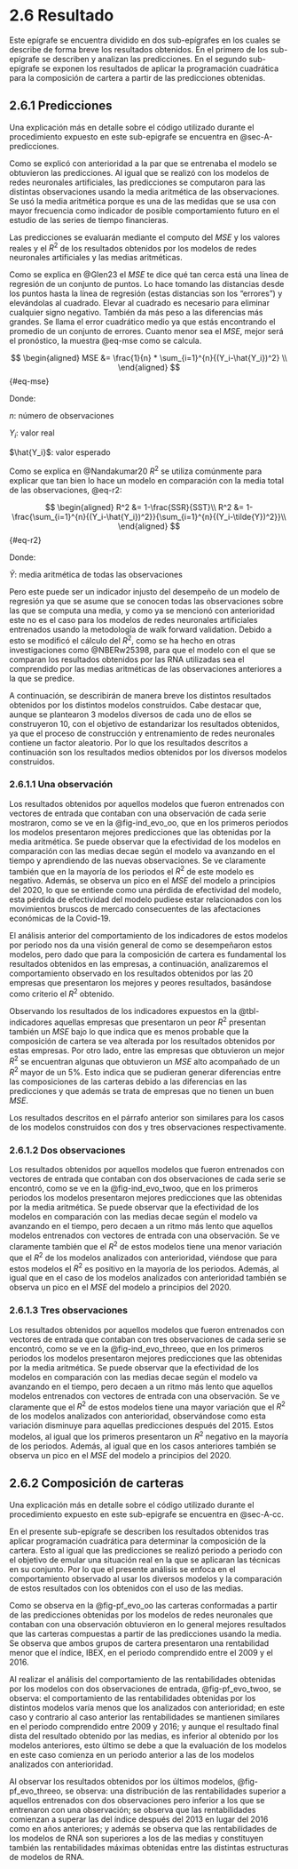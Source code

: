 # 2.6 Resultado {.unnumbered}

Este epígrafe se encuentra dividido en dos sub-epígrafes en los cuales se describe de forma breve los resultados obtenidos. En el primero de los sub-epígrafe se describen y analizan las predicciones. En el segundo sub-epígrafe se exponen los resultados de aplicar la programación cuadrática para la composición de cartera a partir de las predicciones obtenidas.

## 2.6.1 Predicciones {#sec-predicciones}

Una explicación más en detalle sobre el código utilizado durante el procedimiento expuesto en este sub-epigrafe se encuentra en @sec-A-predicciones.

Como se explicó con anterioridad a la par que se entrenaba el modelo se obtuvieron las predicciones. Al igual que se realizó con los modelos de redes neuronales artificiales, las predicciones se computaron para las distintas observaciones usando la media aritmética de las observaciones. Se usó la media aritmética porque es una de las medidas que se usa con mayor frecuencia como indicador de posible comportamiento futuro en el estudio de las series de tiempo financieras.

Las predicciones se evaluarán mediante el computo del $MSE$ y los valores reales y el $R^2$ de los resultados obtenidos por los modelos de redes neuronales artificiales y las medias aritméticas.

Como se explica en @Glen23 el $MSE$ te dice qué tan cerca está una línea de regresión de un conjunto de puntos. Lo hace tomando las distancias desde los puntos hasta la línea de regresión (estas distancias son los "errores") y elevándolas al cuadrado. Elevar al cuadrado es necesario para eliminar cualquier signo negativo. También da más peso a las diferencias más grandes. Se llama el error cuadrático medio ya que estás encontrando el promedio de un conjunto de errores. Cuanto menor sea el $MSE$, mejor será el pronóstico, la muestra @eq-mse como se calcula.

$$
\begin{aligned}
MSE &= \frac{1}{n} * \sum_{i=1}^{n}{(Y_i-\hat{Y_i})^2} \\
\end{aligned}
$$ {#eq-mse}

Donde:

::: margin
$n$: número de observaciones
:::

::: margin
$Y_i$: valor real
:::

::: margin
$\hat{Y_i}$: valor esperado
:::

Como se explica en @Nandakumar20 $R^2$ se utiliza comúnmente para explicar que tan bien lo hace un modelo en comparación con la media total de las observaciones, @eq-r2:

$$
\begin{aligned}
R^2 &= 1-\frac{SSR}{SST}\\
R^2 &= 1-\frac{\sum_{i=1}^{n}{(Y_i-\hat{Y_i})^2}}{\sum_{i=1}^{n}{(Y_i-\tilde{Y})^2}}\\
\end{aligned}
$$ {#eq-r2}

Donde:

::: margin
$\tilde{Y}$: media aritmética de todas las observaciones
:::

Pero este puede ser un indicador injusto del desempeño de un modelo de regresión ya que se asume que se conocen todas las observaciones sobre las que se computa una media, y como ya se mencionó con anterioridad este no es el caso para los modelos de redes neuronales artificiales entrenados usando la metodología de walk forward validation. Debido a esto se modificó el cálculo del $R^2$, como se ha hecho en otras investigaciones como @NBERw25398, para que el modelo con el que se comparan los resultados obtenidos por las RNA utilizadas sea el comprendido por las medias aritméticas de las observaciones anteriores a la que se predice.

A continuación, se describirán de manera breve los distintos resultados obtenidos por los distintos modelos construidos. Cabe destacar que, aunque se plantearon 3 modelos diversos de cada uno de ellos se construyeron 10, con el objetivo de estandarizar los resultados obtenidos, ya que el proceso de construcción y entrenamiento de redes neuronales contiene un factor aleatorio. Por lo que los resultados descritos a continuación son los resultados medios obtenidos por los diversos modelos construidos.

### 2.6.1.1 Una observación

Los resultados obtenidos por aquellos modelos que fueron entrenados con vectores de entrada que contaban con una observación de cada serie mostraron, como se ve en la @fig-ind_evo_oo, que en los primeros periodos los modelos presentaron mejores predicciones que las obtenidas por la media aritmética. Se puede observar que la efectividad de los modelos en comparación con las medias decae según el modelo va avanzando en el tiempo y aprendiendo de las nuevas observaciones. Se ve claramente también que en la mayoría de los periodos el $R^2$ de este modelo es negativo. Además, se observa un pico en el $MSE$ del modelo a principios del 2020, lo que se entiende como una pérdida de efectividad del modelo, esta pérdida de efectividad del modelo pudiese estar relacionados con los movimientos bruscos de mercado consecuentes de las afectaciones económicas de la Covid-19.

El análisis anterior del comportamiento de los indicadores de estos modelos por periodo nos da una visión general de como se desempeñaron estos modelos, pero dado que para la composición de cartera es fundamental los resultados obtenidos en las empresas, a continuación, analizaremos el comportamiento observado en los resultados obtenidos por las 20 empresas que presentaron los mejores y peores resultados, basándose como criterio el $R^2$ obtenido.

Observando los resultados de los indicadores expuestos en la @tbl-indicadores aquellas empresas que presentaron un peor $R^2$ presentan también un $MSE$ bajo lo que indica que es menos probable que la composición de cartera se vea alterada por los resultados obtenidos por estas empresas. Por otro lado, entre las empresas que obtuvieron un mejor $R^2$ se encuentran algunas que obtuvieron un $MSE$ alto acompañado de un $R^2$ mayor de un 5%. Esto indica que se pudieran generar diferencias entre las composiciones de las carteras debido a las diferencias en las predicciones y que además se trata de empresas que no tienen un buen $MSE$.

Los resultados descritos en el párrafo anterior son similares para los casos de los modelos construidos con dos y tres observaciones respectivamente.

### 2.6.1.2 Dos observaciones

Los resultados obtenidos por aquellos modelos que fueron entrenados con vectores de entrada que contaban con dos observaciones de cada serie se encontró, como se ve en la @fig-ind_evo_twoo, que en los primeros periodos los modelos presentaron mejores predicciones que las obtenidas por la media aritmética. Se puede observar que la efectividad de los modelos en comparación con las medias decae según el modelo va avanzando en el tiempo, pero decaen a un ritmo más lento que aquellos modelos entrenados con vectores de entrada con una observación. Se ve claramente también que el $R^2$ de estos modelos tiene una menor variación que el $R^2$ de los modelos analizados con anterioridad, viéndose que para estos modelos el $R^2$ es positivo en la mayoría de los periodos. Además, al igual que en el caso de los modelos analizados con anterioridad también se observa un pico en el $MSE$ del modelo a principios del 2020.

### 2.6.1.3 Tres observaciones

Los resultados obtenidos por aquellos modelos que fueron entrenados con vectores de entrada que contaban con tres observaciones de cada serie se encontró, como se ve en la @fig-ind_evo_threeo, que en los primeros periodos los modelos presentaron mejores predicciones que las obtenidas por la media aritmética. Se puede observar que la efectividad de los modelos en comparación con las medias decae según el modelo va avanzando en el tiempo, pero decaen a un ritmo más lento que aquellos modelos entrenados con vectores de entrada con una observación. Se ve claramente que el $R^2$ de estos modelos tiene una mayor variación que el $R^2$ de los modelos analizados con anterioridad, observándose como esta variación disminuye para aquellas predicciones después del 2015. Estos modelos, al igual que los primeros presentaron un $R^2$ negativo en la mayoría de los periodos. Además, al igual que en los casos anteriores también se observa un pico en el $MSE$ del modelo a principios del 2020.

## 2.6.2 Composición de carteras {#sec-cc}

Una explicación más en detalle sobre el código utilizado durante el procedimiento expuesto en este sub-epigrafe se encuentra en @sec-A-cc.

En el presente sub-epígrafe se describen los resultados obtenidos tras aplicar programación cuadrática para determinar la composición de la cartera. Esto al igual que las predicciones se realizó periodo a periodo con el objetivo de emular una situación real en la que se aplicaran las técnicas en su conjunto. Por lo que el presente análisis se enfoca en el comportamiento observado al usar los diversos modelos y la comparación de estos resultados con los obtenidos con el uso de las medias.

Como se observa en la @fig-pf_evo_oo las carteras conformadas a partir de las predicciones obtenidas por los modelos de redes neuronales que contaban con una observación obtuvieron en lo general mejores resultados que las carteras compuestas a partir de las predicciones usando la media. Se observa que ambos grupos de cartera presentaron una rentabilidad menor que el índice, IBEX, en el periodo comprendido entre el 2009 y el 2016.

Al realizar el análisis del comportamiento de las rentabilidades obtenidas por los modelos con dos observaciones de entrada, @fig-pf_evo_twoo, se observa: el comportamiento de las rentabilidades obtenidas por los distintos modelos varía menos que los analizados con anterioridad; en este caso y contrario al caso anterior las rentabilidades se mantienen similares en el periodo comprendido entre 2009 y 2016; y aunque el resultado final dista del resultado obtenido por las medias, es inferior al obtenido por los modelos anteriores, esto último se debe a que la evaluación de los modelos en este caso comienza en un periodo anterior a las de los modelos analizados con anterioridad.

Al observar los resultados obtenidos por los últimos modelos, @fig-pf_evo_threeo, se observa: una distribución de las rentabilidades superior a aquellos entrenados con dos observaciones pero inferior a los que se entrenaron con una observación; se observa que las rentabilidades comienzan a superar las del índice después del 2013 en lugar del 2016 como en años anteriores; y además se observa que las rentabilidades de los modelos de RNA son superiores a los de las medias y constituyen también las rentabilidades máximas obtenidas entre las distintas estructuras de modelos de RNA.
